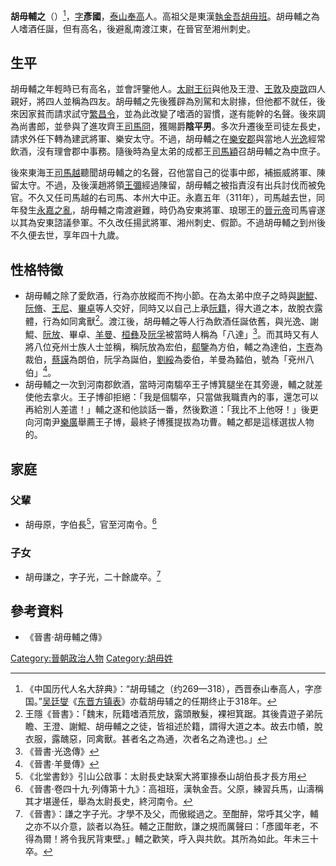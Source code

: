 '''胡毋輔之'''（{{bd|270年||318年|catIdx=W}}）<ref>《中国历代人名大辞典》：“胡毋辅之（约269—318），西晋泰山奉高人，字彦国。”[[吴廷燮|吴廷燮]]《[[东晋方镇表|东晋方镇表]]》亦载胡毋辅之的任期终止于318年。</ref>，[[表字|字]]'''彥國'''，[[泰山郡|泰山]][[奉高縣|奉高]]人。高祖父是東漢[[執金吾|執金吾]][[胡毋班|胡毋班]]。胡毋輔之為人嗜酒任誕，但有高名，後避亂南渡江東，在晉官至湘州刺史。

== 生平 ==
胡毋輔之年輕時已有高名，並會評鑒他人。[[太尉|太尉]][[王衍_(西晉)|王衍]]與他及王澄、[[王敦|王敦]]及[[庾敳|庾敳]]四人親好，將四人並稱為四友。胡毋輔之先後獲辟為別駕和太尉掾，但他都不就任，後來因家貧而請求試守[[繁昌縣|繁昌]][[縣令|令]]，並為此改變了嗜酒的習慣，遂有能幹的名聲。後來調為尚書郎，並參與了進攻齊王[[司馬冏|司馬冏]]，獲賜爵'''陰平男'''。多次升遷後至司徒左長史，請求外任下轉為建武將軍、樂安太守。不過，胡毋輔之在[[樂安郡|樂安郡]]與當地人[[光逸|光逸]]經常飲酒，沒有理會郡中事務。隨後時為皇太弟的成都王[[司馬穎|司馬穎]]召胡毋輔之為中庶子。

後來東海王[[司馬越|司馬越]]聽聞胡毋輔之的名聲，召他當自己的從事中郎，補振威將軍、陳留太守。不過，及後漢趙將領[[王彌|王彌]]經過陳留，胡毋輔之被指責沒有出兵討伐而被免官。不久又任司馬越的右司馬、本州大中正。永嘉五年（311年），司馬越去世，同年發生[[永嘉之亂|永嘉之亂]]，胡毋輔之南渡避難，時仍為安東將軍、琅琊王的[[晉元帝|晉元帝]]司馬睿遂以其為安東諮議參軍。不久改任揚武將軍、湘州刺史、假節。不過胡毋輔之到州後不久便去世，享年四十九歲。

== 性格特徵 ==
*胡毋輔之除了愛飲酒，行為亦放縱而不拘小節。在為太弟中庶子之時與[[謝鯤|謝鯤]]、[[阮脩|阮脩]]、[[王尼|王尼]]、[[畢卓|畢卓]]等人交好，同時又以自己上承[[阮籍|阮籍]]，得大道之本，故脫衣露體，行為如同禽獸<ref>王隱《晉書》：「魏末，阮籍嗜酒荒放，露頭散髮，裸袒箕踞。其後貴遊子弟阮瞻、王澄、謝鯤、胡毋輔之之徒，皆祖述於籍，謂得大道之本。故去巾幘，脫衣服，露醜惡，同禽獸。甚者名之為通，次者名之為達也。」</ref>。渡江後，胡毋輔之等人行為飲酒任誕依舊，與光逸、謝鯤、[[阮放|阮放]]、畢卓、[[羊曼|羊曼]]、[[桓彝|桓彝]]及[[阮孚|阮孚]]被當時人稱為「八達」<ref>《晉書·光逸傳》</ref>。而其時又有人將八位兗州士族人士並稱，稱阮放為宏伯，[[郗鑒|郗鑒]]為方伯，輔之為達伯，[[卞壼|卞壼]]為裁伯，[[蔡謨|蔡謨]]為朗伯，阮孚為誕伯，[[劉綏|劉綏]]為委伯，羊曼為濌伯，號為「兗州八伯」<ref>《晉書·羊曼傳》</ref>。
*胡毋輔之一次到河南郡飲酒，當時河南騶卒王子博箕腿坐在其旁邊，輔之就差使他去拿火。王子博卻拒絕：「我是個騶卒，只當做我職責內的事，還怎可以再給別人差遣！」輔之遂和他談話一番，然後歎道：「我比不上他呀！」後更向河南尹[[樂廣|樂廣]]舉薦王子博，最終子博獲提拔為功曹。輔之都是這樣選拔人物的。

== 家庭 ==
===父輩===
*胡毋原，字伯長<ref>《北堂書鈔》引山公啟事：太尉長史缺案大將軍掾泰山胡伯長才長方用</ref>，官至河南令。<ref>《晉書·卷四十九·列傳第十九》：高祖班，漢執金吾。父原，練習兵馬，山濤稱其才堪邊任，舉為太尉長史，終河南令。</ref>

===子女===
*胡毋謙之，字子光，二十餘歲卒。<ref>《晉書》：謙之字子光。才學不及父，而傲縱過之。至酣醉，常呼其父字，輔之亦不以介意，談者以為狂。輔之正酣飲，謙之規而厲聲曰：「彥國年老，不得為爾！將令我尻背東壁。」輔之歡笑，呼入與共飲。其所為如此。年未三十卒。</ref>

== 參考資料 ==
*《晉書·胡毋輔之傳》
{{reflist}}

[[Category:晉朝政治人物|Category:晉朝政治人物]]
[[Category:胡毋姓|Category:胡毋姓]]